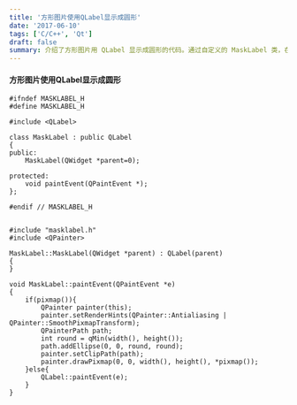 ```yaml
---
title: '方形图片使用QLabel显示成圆形'
date: '2017-06-10'
tags: ['C/C++', 'Qt']
draft: false
summary: 介绍了方形图片用 QLabel 显示成圆形的代码。通过自定义的 MaskLabel 类，在 paintEvent 中设置绘图参数，用 QPainterPath 画椭圆作为裁剪路径，实现方形图片的圆形显示。 
---
```


#### 方形图片使用QLabel显示成圆形

```
#ifndef MASKLABEL_H
#define MASKLABEL_H

#include <QLabel>

class MaskLabel : public QLabel
{
public:
    MaskLabel(QWidget *parent=0);

protected:
    void paintEvent(QPaintEvent *);
};

#endif // MASKLABEL_H


#include "masklabel.h"
#include <QPainter>

MaskLabel::MaskLabel(QWidget *parent) : QLabel(parent)
{
}

void MaskLabel::paintEvent(QPaintEvent *e)
{
    if(pixmap()){
        QPainter painter(this);
        painter.setRenderHints(QPainter::Antialiasing | QPainter::SmoothPixmapTransform);
        QPainterPath path;
        int round = qMin(width(), height());
        path.addEllipse(0, 0, round, round);
        painter.setClipPath(path);
        painter.drawPixmap(0, 0, width(), height(), *pixmap());
    }else{
        QLabel::paintEvent(e);
    }
}

```